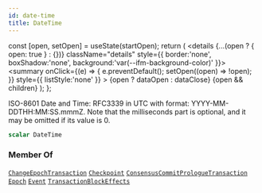 ```yaml
---
id: date-time
title: DateTime
---
```









  const [open, setOpen] = useState(startOpen);
  return (
    <details {...(open ? { open: true } : {})} className="details" style={{ border:'none', boxShadow:'none', background:'var(--ifm-background-color)' }}>
      <summary
        onClick={(e) => {
          e.preventDefault();
          setOpen((open) => !open);
        }}
        style={{ listStyle:'none' }}
      >
      {open ? dataOpen : dataClose}
      </summary>
      {open && children}
    </details>
  );
};








ISO-8601 Date and Time: RFC3339 in UTC with format: YYYY-MM-DDTHH:MM:SS.mmmZ. Note that the milliseconds part is optional, and it may be omitted if its value is 0.


```graphql
scalar DateTime
```






### Member Of

[`ChangeEpochTransaction`](/references/sui-api/sui-graphql/reference/objects/change-epoch-transaction)  <Badge class="badge badge--secondary" text="object"/><Bullet />[`Checkpoint`](/references/sui-api/sui-graphql/reference/objects/checkpoint)  <Badge class="badge badge--secondary" text="object"/><Bullet />[`ConsensusCommitPrologueTransaction`](/references/sui-api/sui-graphql/reference/objects/consensus-commit-prologue-transaction)  <Badge class="badge badge--secondary" text="object"/><Bullet />[`Epoch`](/references/sui-api/sui-graphql/reference/objects/epoch)  <Badge class="badge badge--secondary" text="object"/><Bullet />[`Event`](/references/sui-api/sui-graphql/reference/objects/event)  <Badge class="badge badge--secondary" text="object"/><Bullet />[`TransactionBlockEffects`](/references/sui-api/sui-graphql/reference/objects/transaction-block-effects)  <Badge class="badge badge--secondary" text="object"/>

